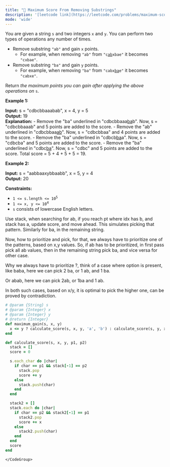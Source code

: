 ```yaml
---
title: "🧀 Maximum Score From Removing Substrings"
description: '[leetcode link](https://leetcode.com/problems/maximum-score-from-removing-substrings/description/)'
mode: 'wide'
---
```

<Tabs>
  <Tab title="Question" icon="circle-question" iconType="regular">
    <Card>
      <p>You are given a string <code>s</code> and two integers <code>x</code> and <code>y</code>. You can perform two types of operations any number of times.</p>  <ul>  <li>Remove substring <code>&quot;ab&quot;</code> and gain <code>x</code> points.   <ul>   <li>For example, when removing <code>&quot;ab&quot;</code> from <code>&quot;c<u>ab</u>xbae&quot;</code> it becomes <code>&quot;cxbae&quot;</code>.</li>  </ul>  </li>  <li>Remove substring <code>&quot;ba&quot;</code> and gain <code>y</code> points.  <ul>   <li>For example, when removing <code>&quot;ba&quot;</code> from <code>&quot;cabx<u>ba</u>e&quot;</code> it becomes <code>&quot;cabxe&quot;</code>.</li>  </ul>  </li> </ul>  <p>Return <em>the maximum points you can gain after applying the above operations on</em> <code>s</code>.</p>   <p><strong class="example">Example 1:</strong></p>   <strong>Input:</strong> s = &quot;cdbcbbaaabab&quot;, x = 4, y = 5 <br/> <strong>Output:</strong> 19 <br/> <strong>Explanation:</strong> - Remove the &quot;ba&quot; underlined in &quot;cdbcbbaaa<u>ba</u>b&quot;. Now, s = &quot;cdbcbbaaab&quot; and 5 points are added to the score. - Remove the &quot;ab&quot; underlined in &quot;cdbcbbaa<u>ab</u>&quot;. Now, s = &quot;cdbcbbaa&quot; and 4 points are added to the score. - Remove the &quot;ba&quot; underlined in &quot;cdbcb<u>ba</u>a&quot;. Now, s = &quot;cdbcba&quot; and 5 points are added to the score. - Remove the &quot;ba&quot; underlined in &quot;cdbc<u>ba</u>&quot;. Now, s = &quot;cdbc&quot; and 5 points are added to the score. Total score = 5 + 4 + 5 + 5 = 19.  <p><strong class="example">Example 2:</strong></p>   <strong>Input:</strong> s = &quot;aabbaaxybbaabb&quot;, x = 5, y = 4 <br/> <strong>Output:</strong> 20    <p><strong>Constraints:</strong></p>  <ul>  <li><code>1 &lt;= s.length &lt;= 10<sup>5</sup></code></li>  <li><code>1 &lt;= x, y &lt;= 10<sup>4</sup></code></li>  <li><code>s</code> consists of lowercase English letters.</li> </ul> 
    </Card>
  </Tab>
  <Tab title="Solution" icon="lightbulb" iconType="regular" >
    <Card>
      Use stack, when searching for ab, if you reach pt where idx has b, and stack has a, update score, and move ahead. This simulates picking that pattern. Similarly for ba, in the remaining string. 

Now, how to prioritize and pick, for that, we always have to prioritize one of the patterns, based on x,y values.
So, if ab has to be prioritized, in first pass pick all ab values, then in the remaining string pick ba, and vice versa for other case.

Why we always have to prioritize ?, think of a case where option is present, like baba, here we can pick 2 ba, or 1 ab, and 1 ba. 

Or abab, here we can pick  2ab, or 1ba and 1 ab. 

In both such cases, based on x/y, it is optimal to pick the higher one, can be proved by contradiction.
</Card>
  <Expandable title="code">
    <CodeGroup dropdown>
```ruby title="Maximum Score From Removing Substrings" lines
# @param {String} s
# @param {Integer} x
# @param {Integer} y
# @return {Integer}
def maximum_gain(s, x, y)
  x <= y ? calculate_score(s, x, y, 'a', 'b') : calculate_score(s, y, x, 'b', 'a')
end

def calculate_score(s, x, y, p1, p2)
  stack = []
  score = 0

  s.each_char do |char|
    if char == p1 && stack[-1] == p2
      stack.pop
      score += y
    else
      stack.push(char)
    end
  end

  stack2 = []
  stack.each do |char|
    if char == p2 && stack2[-1] == p1
      stack2.pop
      score += x
    else
      stack2.push(char)
    end
  end
  score
end
```
    </CodeGroup>
  </Expandable>
  </Tab>
</Tabs>